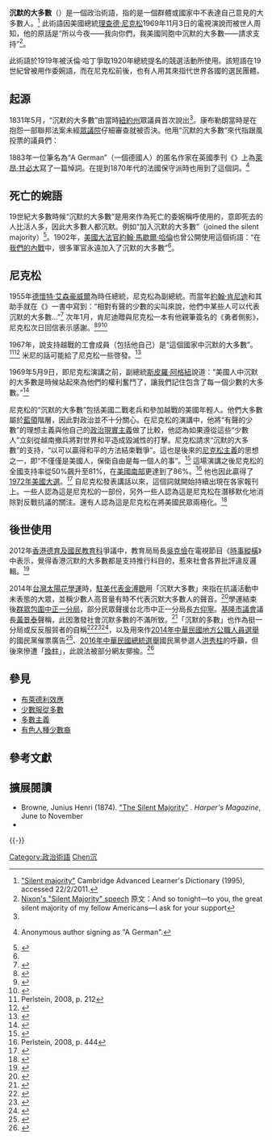 {{Otheruses|subject=一個政治術語}} 

'''沉默的大多數'''（{{lang-en|'''Silent Majority'''}}）是一個政治術語，指的是一個群體或國家中不表達自己意見的大多數人。<ref>[https://www.webcitation.org/5wg4Jw9lc?url=http://dictionary.cambridge.org/dictionary/british/silent-majority "Silent majority"] Cambridge Advanced Learner's Dictionary (1995), accessed 22/2/2011.</ref> 此術語因美國總統[[理查德·尼克松|理查德·尼克松]]1969年11月3日的電視演說而被世人周知，他的原話是“所以今夜——我向你們，我美國同胞中沉默的大多數——請求支持”<ref>[http://www.watergate.info/nixon/silent-majority-speech-1969.shtml Nixon's "Silent Majority" speech] {{Wayback|url=http://www.watergate.info/nixon/silent-majority-speech-1969.shtml |date=20090813173758 }} 原文：And so tonight—to you, the great silent majority of my fellow Americans—I ask for your support</ref>。

此術語於1919年被沃倫·哈丁爭取1920年總統提名的競選活動所使用。該短語在19世紀曾被用作委婉語，而在尼克松前後，也有人用其來指代世界各國的選民團體。

== 起源 ==
1831年5月，“沉默的大多數”由當時[[紐約州|紐約州]]眾議員{{link-en|邱吉爾·C·康布勒朗|Churchill C. Cambreleng}}首次說出<ref name="Cambreleng-1831"/>。康布勒朗當時是在抱怨一部聯邦法案未經[[美國眾議院|眾議院]]仔細審查就被否決。他用“沉默的大多數”來代指跟風投票的議員們：

{{blockquote|大多數總是在踐踏少數的權利，當人們被否定可以有抱怨的理由時、當被人們視為是一種安慰的方法被'''沉默的大多數'''在[[二讀|二讀]]中拒絕時、當這些事情變成我們立法的規則時，[[美國國會|國會]]將再不能公正地代表一個共和國的人民。<ref name="Cambreleng-1831">{{cite book |title=Niles' weekly register |volume=40 |page=231 |url=http://books.google.com/books?id=S7oRAAAAYAAJ&pg=PA231 |date=May 1831 |access-date=2013-12-21 |archive-date=2014-01-11 |archive-url=https://web.archive.org/web/20140111141400/http://books.google.com/books?id=S7oRAAAAYAAJ&pg=PA231 |dead-url=no }} Quoting New York Representative Churchill C. Cambreleng, first appearing in the ''New York Standard'', May 12, 1831.</ref>}}

1883年一位筆名為“A German”（一個德國人）的匿名作家在英國季刊《{{link-en|當代評論|The Contemporary Review}}》上為[[萊昂·甘必大|萊昂·甘必大]]寫了一篇悼詞。在提到1870年代的法國保守派時也用到了這個詞。<ref>{{cite journal |title=Gambetta |journal=The Contemporary Review |publisher=Isbister and Company |location=London |volume=43 |pages=185 |url=http://books.google.com/books?id=kPQIAAAAIAAJ&pg=PA185 |accessdate=April 15, 2010 |date=February 1883 |archive-date=2014-01-11 |archive-url=https://web.archive.org/web/20140111153709/http://books.google.com/books?id=kPQIAAAAIAAJ&pg=PA185 |dead-url=no }} Anonymous author signing as "A German".</ref>

== 死亡的婉語 ==
19世紀大多數時候“沉默的大多數”是用來作為死亡的委婉稱呼使用的，意即死去的人比活人多，因此大多數人都沉默。例如“加入沉默的大多數”（joined the silent majority）<ref name="Greenough-1920">{{cite book |last=Greenough |first=James Bradstreet |coauthors=George Lyman Kittredge |title=Words and their ways in English speech |publisher=The Macmillan Company |date= |year=1920 |pages=302 |url=http://books.google.com/books?id=EcZZAAAAMAAJ&pg=PA302 |accessdate=April 15, 2010 |archive-date=2014-01-11 |archive-url=https://web.archive.org/web/20140111141108/http://books.google.com/books?id=EcZZAAAAMAAJ&pg=PA302 |dead-url=no }}</ref>。1902年，[[美國最高法院大法官|美國大法官]][[約翰·馬歇爾·哈倫|約翰·馬歇爾·哈倫]]也曾公開使用這個術語：“在[[美國內戰|我們的內戰]]中，很多軍官永遠加入了沉默的大多數”<ref name="Safire" />。

== 尼克松 ==
1955年[[德懷特·艾森豪威爾|德懷特·艾森豪威爾]]為時任總統，尼克松為副總統。而當年[[約翰·肯尼迪|約翰·肯尼迪]]和其助手就在《{{link-en|勇者側影|Profiles in Courage}}》一書中寫到：“相對有聲的少數的尖叫來說，他們中某些人可以代表沉默的大多數...”<ref>{{cite book |last=Kennedy |first=John F. |title=Profiles in Courage |publisher=Harper |date= |year=1955 |pages=220 |chapter=XI. The Meaning of Courage |isbn=0-06-054439-2 }}</ref> 次年1月，肯尼迪贈與尼克松一本有他親筆簽名的《勇者側影》，尼克松次日回信表示感謝。<ref>{{cite book |last=Matthews |first=Christopher |authorlink= |title=Kennedy & Nixon: the rivalry that shaped postwar America |url=https://archive.org/details/kennedynixonriva0000matt |year=1997 |publisher=Simon and Schuster |isbn=0-684-83246-1 |page=[https://archive.org/details/kennedynixonriva0000matt/page/106 106]}}</ref><ref>{{cite web |url=http://www.theawl.com/2009/11/literary-vices-with-rudolph-delson-richard-nixons-six-crises |title=Literary Vices, with Rudolph Delson: Richard Nixon's 'Six Crises' |last=Delson |first=Rudolph |authorlink= |date=November 10, 2009 |work=The Awl |accessdate=February 22, 2011 |deadurl=yes |archiveurl=https://web.archive.org/web/20110227064721/http://www.theawl.com/2009/11/literary-vices-with-rudolph-delson-richard-nixons-six-crises |archivedate=2011年2月27日 }}</ref><ref>{{cite web |url=http://www.questia.com/googleScholar.qst?docId=5001348667 |title=Richard Nixon's Political Hinterland: The Shadows of JFK and Charles de Gaulle |last=Roper |first=Jon |year=1998 |work=Presidential Studies Quarterly |volume=28 |accessdate=February 22, 2011 |archive-date=2011-06-28 |archive-url=https://web.archive.org/web/20110628220620/http://www.questia.com/googleScholar.qst?docId=5001348667 |dead-url=no }}</ref>

1967年，{{link-en|喬治·米尼|George Meany}}說支持越戰的工會成員（包括他自己）是“這個國家中沉默的大多數”。<ref>Perlstein, 2008, p. 212</ref><ref>{{cite book |last=Varon |first=Jeremy |title=Bringing the war home: the Weather Underground, the Red Army Faction, and revolutionary violence in the sixties and seventies |url=http://books.google.com/books?id=O34F9hWb5UcC&pg=PA330 |year=2004 |publisher=University of California Press |isbn=0-520-24119-3 |pages=330 |access-date=2013-12-21 |archive-date=2014-01-11 |archive-url=https://web.archive.org/web/20140111142755/http://books.google.com/books?id=O34F9hWb5UcC&pg=PA330 |dead-url=no }}</ref> 米尼的話可能給了尼克松一些啓發。<ref>{{cite book |last=Hixson |first=Walter L. |title=The myth of American diplomacy: national identity and U.S. foreign policy |url=http://books.google.com/books?id=DNId6HxkzQwC&pg=PA251 |year=2008 |publisher=Yale University Press |isbn=0-300-11912-7 |pages=251 |access-date=2013-12-21 |archive-date=2014-01-11 |archive-url=https://web.archive.org/web/20140111141719/http://books.google.com/books?id=DNId6HxkzQwC&pg=PA251 |dead-url=no }}</ref>

1969年5月9日，即尼克松演講之前，副總統[[斯皮羅·阿格紐|斯皮羅·阿格紐]]說道：“美國人中沉默的大多數是時候站起來為他們的權利奮鬥了，讓我們記住包含了每一個少數的大多數。”<ref name="Safire">{{cite book |last=Safire |first=William |authorlink= |title=Safire's Political Dictionary |publisher=Oxford University Press U.S. |year=2008 |page=660 |isbn=0-19-534334-4 |url=http://books.google.com/books?id=c4UoX6-Sv1AC&pg=PA660 |accessdate=April 15, 2010 |archive-date=2014-01-11 |archive-url=https://web.archive.org/web/20140111112852/http://books.google.com/books?id=c4UoX6-Sv1AC&pg=PA660 |dead-url=no }}</ref>

尼克松的“沉默的大多數”包括美國二戰老兵和參加越戰的美國年輕人。他們大多數屬於[[藍領|藍領]]階層，因此對政治並不十分關心。在尼克松的演講中，他將“有聲的少數”的理想主義與他自己的[[政治現實主義|政治現實主義]]做了比較，他認為如果遵從這些“少數人”立刻從越南撤兵將對世界和平造成毀滅性的打擊。尼克松請求“沉默的大多數”的支持，“以可以贏得和平的方法結束戰爭”。這也是後來的[[尼克松主義|尼克松主義]]的思想之一，即“不僅僅是美國人，保衛自由是每一個人的事”。<ref name="Great Speeches">{{cite book |last=Safire |first=William |authorlink= |title=Lend me your ears: great speeches in history |publisher=W. W. Norton & Company |year=2004 |page=993 |isbn=0-393-05931-6 |edition=3 |url=http://books.google.com/books?id=EKkO4JBxtVkC&pg=PA993 |access-date=2013-12-21 |archive-date=2014-01-11 |archive-url=https://web.archive.org/web/20140111112527/http://books.google.com/books?id=EKkO4JBxtVkC&pg=PA993 |dead-url=no }}</ref> 這場演講之後尼克松的全國支持率從50%飆升至81%，在[[美國南部|美國南部]]更達到了86%。<ref>Perlstein, 2008, p. 444</ref> 他也因此贏得了[[1972年美國大選|1972年美國大選]]。<ref>{{cite book |title=The Rise and fall of the New Deal order, 1930–1980 |last1=Fraser |first1=Steve |last2=Gerstle |first2=Gary |page=263 |publisher=Princeton University Press |year=1989 |isbn=0-691-00607-5}}</ref>
自尼克松發表講話以來，這個詞就開始持續出現在各家報刊上。一些人認為這是尼克松{{link-en|南方戰略|Southern strategy}}的一部份，另外一些人認為這是尼克松在潛移默化地消除對反戰抗議的關注。還有人認為這是尼克松在將美國民眾兩極化。<ref>{{cite book |url=http://books.google.com/books?id=fzngRdtN_-cC&pg=PA262 |pages=262–263 |title=Private Lives/Public Consequences: Personality and Politics in Modern America |last=Chafe |first=William Henry |publisher=Harvard University Press |year=2009 |isbn=0674029321 |access-date=2013-12-21 |archive-date=2014-01-11 |archive-url=https://web.archive.org/web/20140111113254/http://books.google.com/books?id=fzngRdtN_-cC&pg=PA262 |dead-url=no }}</ref>

==後世使用==
2012年[[香港|香港]][[德育及國民教育科|德育及國民教育科]]爭議中，教育局局長[[吳克儉|吳克儉]]在電視節目《[[時事縱橫|時事縱橫]]》中表示，覺得香港沉默的大多數都是支持推行科目的，惹來社會各界批評違反邏輯。<ref>{{Cite web|url=http://www.hket.com/eti/article/7e4a10e4-e779-48b7-853e-1cdefb8cfdfc-044737|title=吳克儉「邏輯」 曲綫支持上街|accessdate=|author=沈帥青|date=2012-08-27|publisher=經濟日報|archiveurl=https://archive.today/20140103090036/http://www.hket.com/eti/article/7e4a10e4-e779-48b7-853e-1cdefb8cfdfc-044737|archivedate=2014-01-03|dead-url=yes}}</ref>

2014年[[台灣|台灣]][[太陽花學運|太陽花學運]]時，[[中華民國駐美國大使列表#1979年－2012年歷任中華民國駐美國代表|駐美代表]][[金溥聰|金溥聰]]用「沉默大多數」來指在抗議活動中未表態的大眾，並稱少數人高音量有時不代表沉默大多數人的聲音。<ref>{{cite web|title=別沉默 金溥聰：棄暴力說出來|url=http://www.cna.com.tw/news/aopl/201403200506-1.aspx|publisher=中央社|author=廖漢原|date=2014-03-20|accessdate=2014-04-16|archive-date=2014-03-24|archive-url=https://web.archive.org/web/20140324033212/http://www.cna.com.tw/news/aopl/201403200506-1.aspx|dead-url=no}}</ref>學運結束後[[411包圍中正第一分局事件|群眾包圍中正一分局]]，部分民眾聲援台北市中正一分局長[[方仰寧|方仰寧]]。[[基隆市議會|基隆市議會]]議長[[黃景泰|黃景泰]]聲稱，此因激發社會沉默多數的不滿所致。<ref>{{cite web|title=辛苦了 黃景泰慰問支援學運警|url=http://www.cna.com.tw/news/aloc/201404150240-1.aspx|date=2014-04-15|publisher=中央社|author=王朝鈺|accessdate=2014-04-16|archive-date=2014-04-16|archive-url=https://web.archive.org/web/20140416181618/http://www.cna.com.tw/news/aloc/201404150240-1.aspx|dead-url=no}}</ref>「沉默的多數」也作為挺一分局或反反服貿者的自稱<ref>{{cite web|title=犯罪被害人權協會：市井無賴|url=http://www.chinatimes.com/newspapers/20140414000358-260102|date=2014-04-14|publisher=中國時報|author=胡欣男|accessdate=2014-04-16|archive-date=2014-04-16|archive-url=https://web.archive.org/web/20140416180438/http://www.chinatimes.com/newspapers/20140414000358-260102|dead-url=no}}</ref><ref>{{cite web|url=http://www.ettoday.net/news/20140410/344701.htm|title=反反服貿9人靜坐　網友：沉默多數的聲音終於出來了！|date=2014-04-10|publisher=[[ETToday|ETToday]]|accessdate=2014-04-16|archive-date=2014-04-16|archive-url=https://web.archive.org/web/20140416183255/http://www.ettoday.net/news/20140410/344701.htm|dead-url=no}}</ref><ref>{{cite web|title=【更新】3成「殭屍帳號」按讚？　挺方臉團駁斥|url=http://www.appledaily.com.tw/realtimenews/article/politics/20140413/378285/%E6%96%B9%E4%BB%B0%E5%AF%A7%E8%87%89%E5%9C%98%E8%A1%9D%E7%A0%B423%E8%90%AC%E3%80%80%E7%B6%B2%E5%8F%8B%E6%9F%A5%E3%80%8C%E6%B2%89%E9%BB%98%E6%AE%AD%E5%B1%8D%E3%80%8D|author=陳亮諭、葉國吏|publisher=蘋果日報|date=2014-04-13|accessdate=2014-04-16|archive-date=2014-04-16|archive-url=https://web.archive.org/web/20140416023510/http://www.appledaily.com.tw/realtimenews/article/politics/20140413/378285/%E6%96%B9%E4%BB%B0%E5%AF%A7%E8%87%89%E5%9C%98%E8%A1%9D%E7%A0%B423%E8%90%AC%E3%80%80%E7%B6%B2%E5%8F%8B%E6%9F%A5%E3%80%8C%E6%B2%89%E9%BB%98%E6%AE%AD%E5%B1%8D%E3%80%8D|dead-url=no}}</ref>，以及用來作[[2014年中華民國地方公職人員選舉|2014年中華民國地方公職人員選舉]]的國民黨催票廣告<ref>{{cite web|title=【大選】國民黨推催票廣告　用選票大聲說話|url=http://www.appledaily.com.tw/realtimenews/article/new/20141121/510576/|author=黃信維|publisher=蘋果日報|date=2014-11-21|accessdate=2015-01-10|archive-date=2015-01-10|archive-url=https://web.archive.org/web/20150110172016/http://www.appledaily.com.tw/realtimenews/article/new/20141121/510576/|dead-url=no}}</ref>、[[2016年中華民國總統選舉|2016年中華民國總統選舉]]國民黨參選人[[洪秀柱|洪秀柱]]的呼籲，但後來慘遭「[[換柱|換柱]]」，此說法被部分網友揶揄。<ref>{{cite web|title=「善良的人變沉默大多數」　洪秀柱：破除民粹只有講真話|url=http://www.nownews.com/n/2015/09/09/1808922|author=許家禎|publisher=Nownews|date=2015-09-09|accessdate=2015-09-10|archive-date=2015-09-14|archive-url=https://web.archive.org/web/20150914233835/http://www.nownews.com/n/2015/09/09/1808922|dead-url=no}}</ref>

== 參見 ==
{{Wiktionary}}
* [[布萊德利效應|布萊德利效應]]
* [[少數服從多數|少數服從多數]]
* [[多數主義|多數主義]]
* [[有色人種少數裔|有色人種少數裔]]

== 參考文獻 ==
{{Reflist|2}}

== 擴展閱讀 ==
{{refbegin}}
* Browne, Junius Henri (1874). [http://books.google.com/books?id=WgUwAAAAMAAJ&pg=PP468 "The Silent Majority"] {{Wayback|url=http://books.google.com/books?id=WgUwAAAAMAAJ&pg=PP468 |date=20140111140457 }}. ''Harper's Magazine'', June to November
* {{cite book |last=Perlstein |first=Rick |authorlink=|title=[[Nixonland|Nixonland]] |publisher=Scribner |year=2008 |isbn=0-7432-4302-1}}
{{refend}}

{{-}}{{SocialPsychology}}{{理查德·尼克松}}

[[Category:政治術語|Category:政治術語]]
[[Category:無聲|Chen沉]]